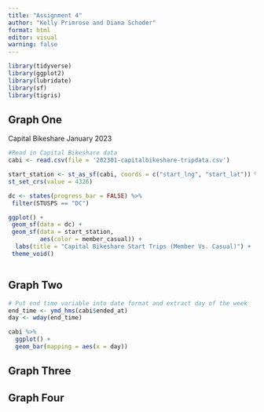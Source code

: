 ```yaml
---
title: "Assignment 4"
author: "Kelly Primrose and Diana Schoder"
format: html
editor: visual
warning: false
---
```


```r
library(tidyverse)
library(ggplot2)
library(lubridate)
library(sf)
library(tigris)
```

## Graph One

Capital Bikeshare January 2023

```r

#Read in Capital Bikeshare data
cabi <- read.csv(file = '202301-capitalbikeshare-tripdata.csv')

start_station <- st_as_sf(cabi, coords = c("start_lng", "start_lat")) %>% 
st_set_crs(value = 4326)

dc <- states(progress_bar = FALSE) %>%
 filter(STUSPS == "DC") 

ggplot() +
 geom_sf(data = dc) +
 geom_sf(data = start_station,
         aes(color = member_casual)) +
  labs(title = "Capital Bikeshare Start Trips (Member Vs. Casual)") +
 theme_void()



```



## Graph Two

```r
# Put end time variable into date format and extract day of the week
end_time <- ymd_hms(cabi$ended_at)
day <- wday(end_time)

cabi %>% 
  ggplot() +
  geom_bar(mapping = aes(x = day))

```

## Graph Three

## Graph Four

